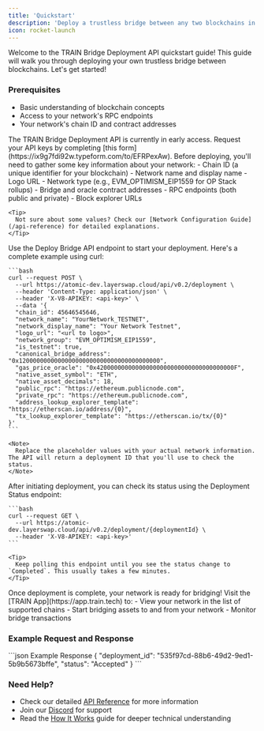 ```yaml
---
title: 'Quickstart'
description: 'Deploy a trustless bridge between any two blockchains in just a few steps'
icon: rocket-launch
---
```


Welcome to the TRAIN Bridge Deployment API quickstart guide! This guide will walk you through deploying your own trustless bridge between blockchains. Let's get started!

### Prerequisites
- Basic understanding of blockchain concepts
- Access to your network's RPC endpoints
- Your network's chain ID and contract addresses

<Steps>
  <Step title="Get Your API Keys">
    <Info>
      The TRAIN Bridge Deployment API is currently in early access. Request your API keys by completing [this form](https://ix9g7fdi92w.typeform.com/to/EFRPexAw).
    </Info>
  </Step>

  <Step title="Prepare Your Network Information">
    Before deploying, you'll need to gather some key information about your network:
    - Chain ID (a unique identifier for your blockchain)
    - Network name and display name
    - Logo URL
    - Network type (e.g., EVM_OPTIMISM_EIP1559 for OP Stack rollups)
    - Bridge and oracle contract addresses
    - RPC endpoints (both public and private)
    - Block explorer URLs

    <Tip>
      Not sure about some values? Check our [Network Configuration Guide](/api-reference) for detailed explanations.
    </Tip>
  </Step>

  <Step title="Deploy Your Bridge">
    Use the Deploy Bridge API endpoint to start your deployment. Here's a complete example using curl:

    ```bash
    curl --request POST \
      --url https://atomic-dev.layerswap.cloud/api/v0.2/deployment \
      --header 'Content-Type: application/json' \
      --header 'X-V8-APIKEY: <api-key>' \
      --data '{
      "chain_id": 45646545646,
      "network_name": "YourNetwork_TESTNET",
      "network_display_name": "Your Network Testnet",
      "logo_url": "<url to logo>",
      "network_group": "EVM_OPTIMISM_EIP1559",
      "is_testnet": true,
      "canonical_bridge_address": "0x1200000000000000000000000000000000000000",
      "gas_price_oracle": "0x420000000000000000000000000000000000000F",
      "native_asset_symbol": "ETH",
      "native_asset_decimals": 18,
      "public_rpc": "https://ethereum.publicnode.com",
      "private_rpc": "https://ethereum.publicnode.com",
      "address_lookup_explorer_template": "https://etherscan.io/address/{0}",
      "tx_lookup_explorer_template": "https://etherscan.io/tx/{0}"
    }'
    ```

    <Note>
      Replace the placeholder values with your actual network information. The API will return a deployment ID that you'll use to check the status.
    </Note>
  </Step>

  <Step title="Monitor Deployment Progress">
    After initiating deployment, you can check its status using the Deployment Status endpoint:

    ```bash
    curl --request GET \
      --url https://atomic-dev.layerswap.cloud/api/v0.2/deployment/{deploymentId} \
      --header 'X-V8-APIKEY: <api-key>'
    ```

    <Tip>
      Keep polling this endpoint until you see the status change to `Completed`. This usually takes a few minutes.
    </Tip>
  </Step>

  <Step title="Start Using Your Bridge">
    Once deployment is complete, your network is ready for bridging! Visit the [TRAIN App](https://app.train.tech) to:
    - View your network in the list of supported chains
    - Start bridging assets to and from your network
    - Monitor bridge transactions
  </Step>
</Steps>

### Example Request and Response

<RequestExample>
<OpRequest />
</RequestExample>

<ResponseExample>
```json Example Response
{
    "deployment_id": "535f97cd-88b6-49d2-9ed1-5b9b5673bffe",
    "status": "Accepted"
}
```
</ResponseExample>

### Need Help?
- Check our detailed [API Reference](/api-reference) for more information
- Join our [Discord](https://discord.gg/train) for support
- Read the [How It Works](/api-reference/deploy-how-it-works) guide for deeper technical understanding